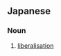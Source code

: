 {{also|輸入}}
==Japanese==
{{ja-kanjitab|輸|入|自|由|化}}

===Noun===
{{ja-noun|ゆにゅうじゆうか}}

# [[liberalisation]]